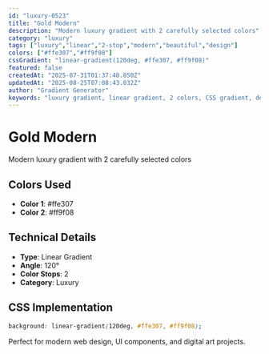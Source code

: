 ```yaml
---
id: "luxury-0523"
title: "Gold Modern"
description: "Modern luxury gradient with 2 carefully selected colors"
category: "luxury"
tags: ["luxury","linear","2-stop","modern","beautiful","design"]
colors: ["#ffe307","#ff9f08"]
cssGradient: "linear-gradient(120deg, #ffe307, #ff9f08)"
featured: false
createdAt: "2025-07-31T01:37:40.850Z"
updatedAt: "2025-08-25T07:08:43.032Z"
author: "Gradient Generator"
keywords: "luxury gradient, linear gradient, 2 colors, CSS gradient, design, #ffe307, #ff9f08"
---
```


# Gold Modern

Modern luxury gradient with 2 carefully selected colors

## Colors Used
- **Color 1**: #ffe307
- **Color 2**: #ff9f08

## Technical Details
- **Type**: Linear Gradient
- **Angle**: 120°
- **Color Stops**: 2
- **Category**: Luxury

## CSS Implementation
```css
background: linear-gradient(120deg, #ffe307, #ff9f08);
```

Perfect for modern web design, UI components, and digital art projects.
